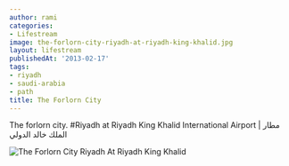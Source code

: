 ```yaml
---
author: rami
categories:
- Lifestream
image: the-forlorn-city-riyadh-at-riyadh-king-khalid.jpg
layout: lifestream
publishedAt: '2013-02-17'
tags:
- riyadh
- saudi-arabia
- path
title: The Forlorn City
---
```


The forlorn city. #Riyadh at Riyadh King Khalid International Airport | مطار الملك خالد الدولي 

![The Forlorn City Riyadh At Riyadh King Khalid](/assets/images/content/lifestream/the-forlorn-city-riyadh-at-riyadh-king-khalid.jpg)
